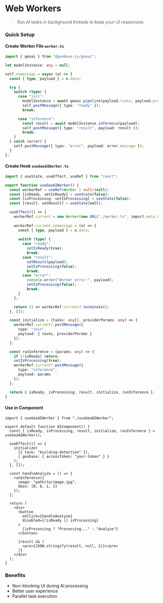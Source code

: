 
# Web Workers

> Run AI tasks in background threads to keep your UI responsive.

### Quick Setup

#### Create Worker File `worker.ts`

```typescript
import { geoai } from "@geobase-js/geoai";

let modelInstance: any = null;

self.onmessage = async (e) => {
  const { type, payload } = e.data;

  try {
    switch (type) {
      case "init":
        modelInstance = await geoai.pipeline(payload.tasks, payload.providerParams);
        self.postMessage({ type: "ready" });
        break;

      case "inference":
        const result = await modelInstance.inference(payload);
        self.postMessage({ type: "result", payload: result });
        break;
    }
  } catch (error) {
    self.postMessage({ type: "error", payload: error.message });
  }
};
```

#### Create Hook `useGeoAIWorker.ts`

```typescript
import { useState, useEffect, useRef } from "react";

export function useGeoAIWorker() {
  const workerRef = useRef<Worker | null>(null);
  const [isReady, setIsReady] = useState(false);
  const [isProcessing, setIsProcessing] = useState(false);
  const [result, setResult] = useState(null);

  useEffect(() => {
    workerRef.current = new Worker(new URL("./worker.ts", import.meta.url));
    
    workerRef.current.onmessage = (e) => {
      const { type, payload } = e.data;
      
      switch (type) {
        case "ready":
          setIsReady(true);
          break;
        case "result":
          setResult(payload);
          setIsProcessing(false);
          break;
        case "error":
          console.error("Worker error:", payload);
          setIsProcessing(false);
          break;
      }
    };

    return () => workerRef.current?.terminate();
  }, []);

  const initialize = (tasks: any[], providerParams: any) => {
    workerRef.current?.postMessage({
      type: "init",
      payload: { tasks, providerParams }
    });
  };

  const runInference = (params: any) => {
    if (!isReady) return;
    setIsProcessing(true);
    workerRef.current?.postMessage({
      type: "inference",
      payload: params
    });
  };

  return { isReady, isProcessing, result, initialize, runInference };
}
```

#### Use in Component

```tsx
import { useGeoAIWorker } from "./useGeoAIWorker";

export default function AIComponent() {
  const { isReady, isProcessing, result, initialize, runInference } = useGeoAIWorker();

  useEffect(() => {
    initialize(
      [{ task: "building-detection" }],
      { geobase: { accessToken: "your-token" } }
    );
  }, []);

  const handleAnalyze = () => {
    runInference({
      image: "path/to/image.jpg",
      bbox: [0, 0, 1, 1]
    });
  };

  return (
    <div>
      <button 
        onClick={handleAnalyze} 
        disabled={!isReady || isProcessing}
      >
        {isProcessing ? "Processing..." : "Analyze"}
      </button>
      
      {result && (
        <pre>{JSON.stringify(result, null, 2)}</pre>
      )}
    </div>
  );
}
```

### Benefits

- Non-blocking UI during AI processing
- Better user experience
- Parallel task execution
